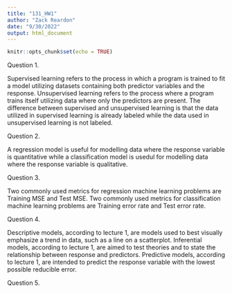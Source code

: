 ```yaml
---
title: "131_HW1"
author: "Zack Reardon"
date: "9/30/2022"
output: html_document
---
```


```r
knitr::opts_chunk$set(echo = TRUE)
```

Question 1.

Supervised learning refers to the process in which a program is trained to fit a model utilizing datasets containing both predictor variables and the response. Unsupervised learning refers to the process where a program trains itself utilizing data where only the predictors are present. The difference between supervised and unsupervised learning is that the data utilized in supervised learning is already labeled while the data used in unsupervised learning is not labeled.

Question 2.

A regression model is useful for modelling data where the response variable is quantitative while a classification model is usedul for modelling data where the response variable is qualitative.

Question 3.

Two commonly used metrics for regression machine learning problems are Training MSE and Test MSE. Two commonly used metrics for classification machine learning problems are Training error rate and Test error rate.

Question 4.

Descriptive models, according to lecture 1, are models used to best visually emphasize a trend in data, such as a line on a scatterplot. Inferential models, according to lecture 1, are aimed to test theories and to state the relationship between response and predictors. Predictive models, according to lecture 1, are intended to predict the response variable with the lowest possible reducible error.

Question 5.